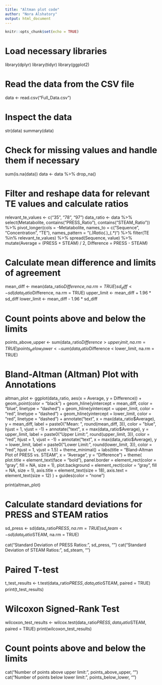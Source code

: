---
title: "Altman plot code"
author: "Nora Alshatory"
output: html_document
---

```{r setup, include=FALSE}
knitr::opts_chunk$set(echo = TRUE)
```

# Load necessary libraries
library(dplyr)
library(tidyr)
library(ggplot2)

# Read the data from the CSV file
data <- read.csv("Full_Data.csv")

# Inspect the data
str(data)
summary(data)

# Check for missing values and handle them if necessary
sum(is.na(data))
data <- data %>% drop_na()

# Filter and reshape data for relevant TE values and calculate ratios
relevant_te_values <- c("35", "78", "97")
data_ratio <- data %>%
  select(Metatabolite, contains("PRESS_Ratio"), contains("STEAM_Ratio")) %>%
  pivot_longer(cols = -Metatabolite, 
               names_to = c("Sequence", "Concentration", "TE"), 
               names_pattern = "(.*)_Ratio_(.*)_(.*)") %>%
  filter(TE %in% relevant_te_values) %>%
  spread(Sequence, value) %>%
  mutate(Average = (PRESS + STEAM) / 2,
         Difference = PRESS - STEAM)

# Calculate mean difference and limits of agreement
mean_diff <- mean(data_ratio$Difference, na.rm = TRUE)
sd_diff <- sd(data_ratio$Difference, na.rm = TRUE)
upper_limit <- mean_diff + 1.96 * sd_diff
lower_limit <- mean_diff - 1.96 * sd_diff

# Count points above and below the limits
points_above_upper <- sum(data_ratio$Difference > upper_limit, na.rm = TRUE)
points_below_lower <- sum(data_ratio$Difference < lower_limit, na.rm = TRUE)

# Bland-Altman (Altman) Plot with Annotations
altman_plot <- ggplot(data_ratio, aes(x = Average, y = Difference)) +
  geom_point(color = "black") +
  geom_hline(yintercept = mean_diff, color = "blue", linetype = "dashed") +
  geom_hline(yintercept = upper_limit, color = "red", linetype = "dashed") +
  geom_hline(yintercept = lower_limit, color = "red", linetype = "dashed") +
  annotate("text", x = max(data_ratio$Average), y = mean_diff, label = paste0("Mean: ", round(mean_diff, 3)), color = "blue", hjust = 1, vjust = -1) +
  annotate("text", x = max(data_ratio$Average), y = upper_limit, label = paste0("Upper Limit: ", round(upper_limit, 3)), color = "red", hjust = 1, vjust = -1) +
  annotate("text", x = max(data_ratio$Average), y = lower_limit, label = paste0("Lower Limit: ", round(lower_limit, 3)), color = "red", hjust = 1, vjust = 1.5) +
  theme_minimal() +
  labs(title = "Bland-Altman Plot of PRESS vs. STEAM",
       x = "Average",
       y = "Difference") +
  theme(
    plot.title = element_text(face = "bold"),
    panel.border = element_rect(color = "gray", fill = NA, size = 1),
    plot.background = element_rect(color = "gray", fill = NA, size = 1),
    axis.title = element_text(size = 18),
    axis.text = element_text(size = 12)
  ) +
  guides(color = "none")

print(altman_plot)


# Calculate standard deviations for PRESS and STEAM ratios
sd_press <- sd(data_ratio$PRESS, na.rm = TRUE)
sd_steam <- sd(data_ratio$STEAM, na.rm = TRUE)

cat("Standard Deviation of PRESS Ratios:", sd_press, "\n")
cat("Standard Deviation of STEAM Ratios:", sd_steam, "\n")

# Paired T-test
t_test_results <- t.test(data_ratio$PRESS, data_ratio$STEAM, paired = TRUE)
print(t_test_results)

# Wilcoxon Signed-Rank Test
wilcoxon_test_results <- wilcox.test(data_ratio$PRESS, data_ratio$STEAM, paired = TRUE)
print(wilcoxon_test_results)

# Count points above and below the limits
cat("Number of points above upper limit:", points_above_upper, "\n")
cat("Number of points below lower limit:", points_below_lower, "\n")

